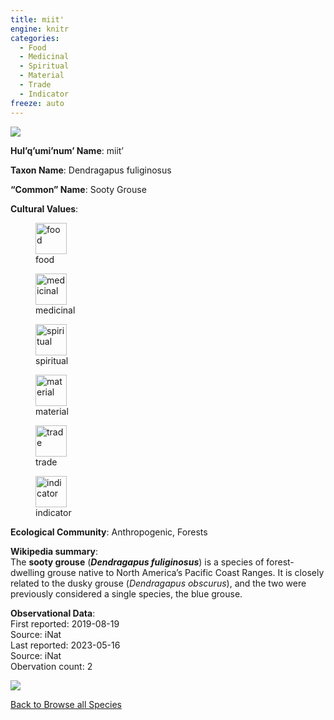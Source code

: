 ```yaml
---
title: miit'
engine: knitr
categories:
  - Food
  - Medicinal
  - Spiritual
  - Material
  - Trade
  - Indicator
freeze: auto
---
```

![](https://inaturalist-open-data.s3.amazonaws.com/photos/210776245/medium.jpg){fig-alt="miit' - Sooty Grouse"}

**Hul'q'umi'num' Name**: miit'



**Taxon Name**: Dendragapus fuliginosus

**"Common" Name**: Sooty Grouse

**Cultural Values**:  

::: {layout-nrow=1 style="width:60%"}
![food](/files/food.svg){width=50px}

![medicinal](/files/medicinal.svg){width=50px}

![spiritual](/files/spiritual.svg){width=50px}

![material](/files/material.svg){width=50px}

![trade](/files/trade.svg){width=50px}

![indicator](/files/indicator.svg){width=50px}
:::

**Ecological Community**: Anthropogenic, Forests

**Wikipedia summary**:  
The <b>sooty grouse</b> (<i><b>Dendragapus fuliginosus</b></i>) is a species of forest-dwelling grouse native to North America's Pacific Coast Ranges. It is closely related to the dusky grouse (<i>Dendragapus obscurus</i>), and the two were previously considered a single species, the blue grouse.</p>




**Observational Data**:   
First reported: 2019-08-19  
Source: iNat  
Last reported: 2023-05-16  
Source: iNat  
Obervation count: 2

![](community_dist.png)

[<i class="fa fa-arrow-left" aria-hidden="true"></i> Back to Browse all Species](/taxa.html)
